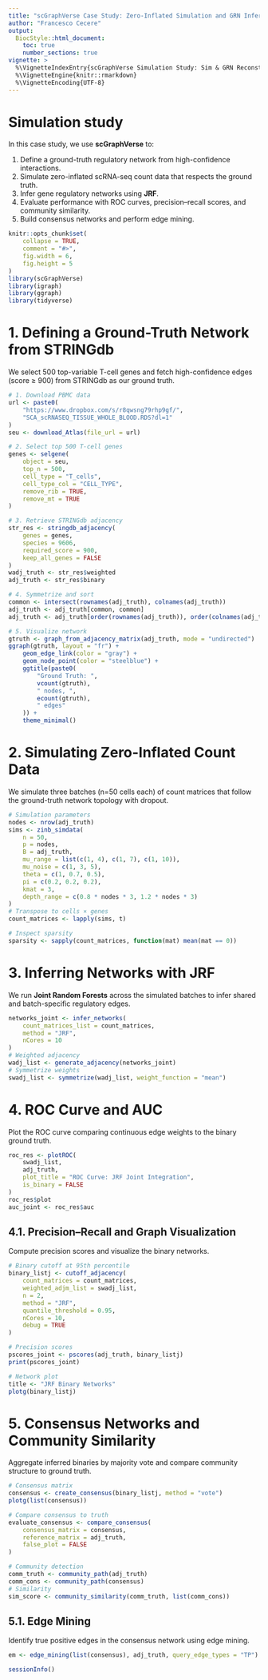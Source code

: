```yaml
---
title: "scGraphVerse Case Study: Zero-Inflated Simulation and GRN Inference"
author: "Francesco Cecere"
output:
  BiocStyle::html_document:
    toc: true
    number_sections: true
vignette: >
  %\VignetteIndexEntry{scGraphVerse Simulation Study: Sim & GRN Reconstruction}
  %\VignetteEngine{knitr::rmarkdown}
  %\VignetteEncoding{UTF-8}
---
```


# Simulation study 

In this case study, we use **scGraphVerse** to:

1. Define a ground-truth regulatory network from high-confidence interactions.
2. Simulate zero-inflated scRNA-seq count data that respects the ground truth.
3. Infer gene regulatory networks using **JRF**.
4. Evaluate performance with ROC curves, precision–recall scores, 
and community similarity.
5. Build consensus networks and perform edge mining.

```r
knitr::opts_chunk$set(
    collapse = TRUE,
    comment = "#>",
    fig.width = 6,
    fig.height = 5
)
library(scGraphVerse)
library(igraph)
library(ggraph)
library(tidyverse)
```

# 1. Defining a Ground-Truth Network from STRINGdb

We select 500 top-variable T-cell genes and fetch high-confidence edges 
(score ≥ 900) from STRINGdb as our ground truth.

```r
# 1. Download PBMC data
url <- paste0(
    "https://www.dropbox.com/s/r8qwsng79rhp9gf/",
    "SCA_scRNASEQ_TISSUE_WHOLE_BLOOD.RDS?dl=1"
)
seu <- download_Atlas(file_url = url)

# 2. Select top 500 T-cell genes
genes <- selgene(
    object = seu,
    top_n = 500,
    cell_type = "T_cells",
    cell_type_col = "CELL_TYPE",
    remove_rib = TRUE,
    remove_mt = TRUE
)

# 3. Retrieve STRINGdb adjacency
str_res <- stringdb_adjacency(
    genes = genes,
    species = 9606,
    required_score = 900,
    keep_all_genes = FALSE
)
wadj_truth <- str_res$weighted
adj_truth <- str_res$binary

# 4. Symmetrize and sort
common <- intersect(rownames(adj_truth), colnames(adj_truth))
adj_truth <- adj_truth[common, common]
adj_truth <- adj_truth[order(rownames(adj_truth)), order(colnames(adj_truth))]

# 5. Visualize network
gtruth <- graph_from_adjacency_matrix(adj_truth, mode = "undirected")
ggraph(gtruth, layout = "fr") +
    geom_edge_link(color = "gray") +
    geom_node_point(color = "steelblue") +
    ggtitle(paste0(
        "Ground Truth: ",
        vcount(gtruth),
        " nodes, ",
        ecount(gtruth),
        " edges"
    )) +
    theme_minimal()
```

# 2. Simulating Zero-Inflated Count Data

We simulate three batches (n=50 cells each) of count matrices that follow the 
ground-truth network topology with dropout.

```r
# Simulation parameters
nodes <- nrow(adj_truth)
sims <- zinb_simdata(
    n = 50,
    p = nodes,
    B = adj_truth,
    mu_range = list(c(1, 4), c(1, 7), c(1, 10)),
    mu_noise = c(1, 3, 5),
    theta = c(1, 0.7, 0.5),
    pi = c(0.2, 0.2, 0.2),
    kmat = 3,
    depth_range = c(0.8 * nodes * 3, 1.2 * nodes * 3)
)
# Transpose to cells × genes
count_matrices <- lapply(sims, t)

# Inspect sparsity
sparsity <- sapply(count_matrices, function(mat) mean(mat == 0))
```

# 3. Inferring Networks with JRF

We run **Joint Random Forests** across the simulated batches to infer shared 
and batch-specific regulatory edges.

```r
networks_joint <- infer_networks(
    count_matrices_list = count_matrices,
    method = "JRF",
    nCores = 10
)
# Weighted adjacency
wadj_list <- generate_adjacency(networks_joint)
# Symmetrize weights
swadj_list <- symmetrize(wadj_list, weight_function = "mean")
```

# 4. ROC Curve and AUC

Plot the ROC curve comparing continuous edge weights to the binary ground truth.

```r
roc_res <- plotROC(
    swadj_list,
    adj_truth,
    plot_title = "ROC Curve: JRF Joint Integration",
    is_binary = FALSE
)
roc_res$plot
auc_joint <- roc_res$auc
```

## 4.1. Precision–Recall and Graph Visualization

Compute precision scores and visualize the binary networks.

```r
# Binary cutoff at 95th percentile
binary_listj <- cutoff_adjacency(
    count_matrices = count_matrices,
    weighted_adjm_list = swadj_list,
    n = 2,
    method = "JRF",
    quantile_threshold = 0.95,
    nCores = 10,
    debug = TRUE
)

# Precision scores
pscores_joint <- pscores(adj_truth, binary_listj)
print(pscores_joint)

# Network plot
title <- "JRF Binary Networks"
plotg(binary_listj)
```

# 5. Consensus Networks and Community Similarity

Aggregate inferred binaries by majority vote and compare community structure
to ground truth.

```r
# Consensus matrix
consensus <- create_consensus(binary_listj, method = "vote")
plotg(list(consensus))

# Compare consensus to truth
evaluate_consensus <- compare_consensus(
    consensus_matrix = consensus,
    reference_matrix = adj_truth,
    false_plot = FALSE
)

# Community detection
comm_truth <- community_path(adj_truth)
comm_cons <- community_path(consensus)
# Similarity
sim_score <- community_similarity(comm_truth, list(comm_cons))
```

## 5.1. Edge Mining

Identify true positive edges in the consensus network using edge mining.

```r
em <- edge_mining(list(consensus), adj_truth, query_edge_types = "TP")
```

```r
sessionInfo()
```


